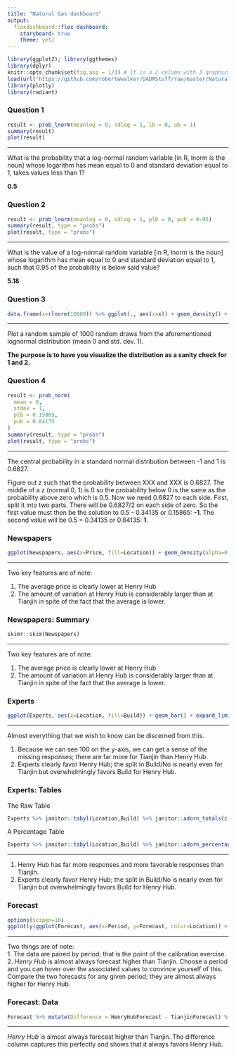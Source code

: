 ```yaml
---
title: "Natural Gas dashboard"
output: 
  flexdashboard::flex_dashboard:
    storyboard: true            
    theme: yeti
---
```


```r
library(ggplot2); library(ggthemes)
library(dplyr)
knitr::opts_chunk$set(fig.asp = 1/3) # It is a 2 column with 3 graphics and one table; the table is rendered for scrolling using DT::datatable()
load(url("https://github.com/robertwwalker/DADMStuff/raw/master/NaturalGas2019.RData"))
library(plotly)
library(radiant)
```


### Question 1

```r
result <- prob_lnorm(meanlog = 0, sdlog = 1, lb = 0, ub = 1)
summary(result)
plot(result)
```   

***

What is the probability that a log-normal random variable [in R, lnorm is the noun] whose logarithm has mean equal to 0 and standard deviation equal to 1, takes values less than 1?  

**0.5**

### Question 2

```r
result <- prob_lnorm(meanlog = 0, sdlog = 1, plb = 0, pub = 0.95)
summary(result, type = "probs")
plot(result, type = "probs")
```   


***

What is the value of a log-normal random variable [in R, lnorm is the noun] whose logarithm has mean equal to 0 and standard deviation equal to 1, such that 0.95 of the probability is below said value?

**5.18**
 
### Question 3
    
```r
data.frame(x=rlnorm(10000)) %>% ggplot(., aes(x=x)) + geom_density() + labs(x="Lognormal(0,1)")
```

***

Plot a random sample of 1000 random draws from the aforementioned lognormal distribution (mean 0 and std. dev. 1).  

**The purpose is to have you visualize the distribution as a sanity check for 1 and 2.**

### Question 4

```r
result <- prob_norm(
  mean = 0, 
  stdev = 1, 
  plb = 0.15865, 
  pub = 0.84135
)
summary(result, type = "probs")
plot(result, type = "probs")
```


***

The central probability in a standard normal distribution between -1 and 1 is 0.6827.

Figure out z such that the probability between XXX and XXX is 0.6827.  The middle of a z (normal 0, 1) is 0 so the probability below 0 is the same as the probability above zero which is 0.5.  Now we need 0.6827 to each side.  First, split it into two parts.  There will be 0.6827/2 on each side of zero.  So the first value must then be the solution to 0.5 - 0.34135 or 0.15865: **-1**.  The second value will be 0.5 + 0.34135 or 0.84135: **1**.



### Newspapers

```r
ggplot(Newspapers, aes(x=Price, fill=Location)) + geom_density(alpha=0.2) + scale_fill_viridis_d()
```


*** 

Two key features are of note:  

1. The average price is clearly lower at Henry Hub  
2. The amount of variation at Henry Hub is considerably larger than at Tianjin in spite of the fact that the average is lower.


### Newspapers: Summary

```r
skimr::skim(Newspapers)
```

*** 

Two key features are of note:  

1. The average price is clearly lower at Henry Hub  
2. The amount of variation at Henry Hub is considerably larger than at Tianjin in spite of the fact that the average is lower.



### Experts

```r
ggplot(Experts, aes(x=Location, fill=Build)) + geom_bar() + expand_limits(y=100) + scale_fill_viridis_d()
```

*** 

Almost everything that we wish to know can be discerned from this.  

1. Because we can see 100 on the y-axis, we can get a sense of the missing responses; there are far more for Tianjin than Henry Hub.  
2. Experts clearly favor Henry Hub; the split in Build/No is nearly even for Tianjin but overwhelmingly favors Build for Henry Hub.

### Experts: Tables


The Raw Table

<center>
```r
Experts %>% janitor::tabyl(Location,Build) %>% janitor::adorn_totals(c("row","col"))
```
</center>

A Percentage Table

<center>
```r
Experts %>% janitor::tabyl(Location,Build) %>% janitor::adorn_percentages()
```
</center>

*** 

1. Henry Hub has far more responses and more favorable responses than Tianjin.
2. Experts clearly favor Henry Hub; the split in Build/No is nearly even for Tianjin but overwhelmingly favors Build for Henry Hub.


### Forecast

```r
options(scipen=10)
ggplotly(ggplot(Forecast, aes(x=Period, y=Forecast, color=Location)) + geom_line() + geom_point() + scale_color_viridis_d())
```

*** 

Two things are of note:  
1. The data are paired by period; that is the point of the calibration exercise.  
2. *Henry Hub* is almost always forecast higher than Tianjin.  Choose a period and you can hover over the associated values to convince yourself of this.  Compare the two forecasts for any given period; they are almost always higher for Henry Hub.  


### Forecast: Data

```r
Forecast %>% mutate(Difference = HenryHubForecast - TianjinForecast) %>% select(Period, HenryHubForecast, TianjinForecast, Difference) %>% tidyr::drop_na(Difference) %>% DT::datatable(.)
```


*** 

*Henry Hub* is almost always forecast higher than Tianjin.  The difference column captures this perfectly and shows that it always favors Henry Hub.